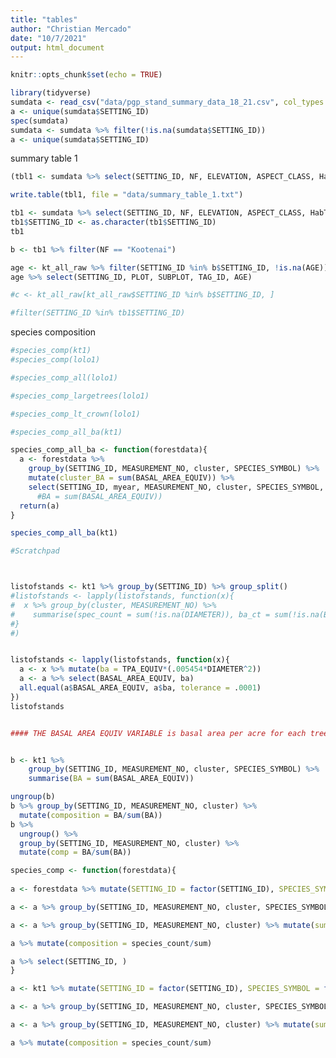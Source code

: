 ```yaml
---
title: "tables"
author: "Christian Mercado"
date: "10/7/2021"
output: html_document
---
```


```r
knitr::opts_chunk$set(echo = TRUE)
```

```r
library(tidyverse)
sumdata <- read_csv("data/pgp_stand_summary_data_18_21.csv", col_types = cols(.default = "?", SETTING_ID = "c"))
a <- unique(sumdata$SETTING_ID)
spec(sumdata)
sumdata <- sumdata %>% filter(!is.na(sumdata$SETTING_ID))
a <- unique(sumdata$SETTING_ID)

```

summary table 1
```r
(tbl1 <- sumdata %>% select(SETTING_ID, NF, ELEVATION, ASPECT_CLASS, HabType, COMMON_NAME, TPA_lead_CP1, TPA_TOT_CP1, TPA_lead_TP1, TPA_TOT_TP1, Init_disturbance, Remarks))

write.table(tbl1, file = "data/summary_table_1.txt")
```

```r
tb1 <- sumdata %>% select(SETTING_ID, NF, ELEVATION, ASPECT_CLASS, HabType, COMMON_NAME, Init_disturbance, Remarks)
tb1$SETTING_ID <- as.character(tb1$SETTING_ID)
tb1

b <- tb1 %>% filter(NF == "Kootenai")

age <- kt_all_raw %>% filter(SETTING_ID %in% b$SETTING_ID, !is.na(AGE))
age %>% select(SETTING_ID, PLOT, SUBPLOT, TAG_ID, AGE)

#c <- kt_all_raw[kt_all_raw$SETTING_ID %in% b$SETTING_ID, ]

#filter(SETTING_ID %in% tb1$SETTING_ID)
```

species composition
```r

#species_comp(kt1)
#species_comp(lolo1)

#species_comp_all(lolo1)

#species_comp_largetrees(lolo1)

#species_comp_lt_crown(lolo1)

#species_comp_all_ba(kt1)

species_comp_all_ba <- function(forestdata){
  a <- forestdata %>% 
    group_by(SETTING_ID, MEASUREMENT_NO, cluster, SPECIES_SYMBOL) %>% 
    mutate(cluster_BA = sum(BASAL_AREA_EQUIV)) %>%
    select(SETTING_ID, myear, MEASUREMENT_NO, cluster, SPECIES_SYMBOL, cluster_BA)
      #BA = sum(BASAL_AREA_EQUIV))
  return(a)
}

species_comp_all_ba(kt1)


```




```r
#Scratchpad



listofstands <- kt1 %>% group_by(SETTING_ID) %>% group_split()
#listofstands <- lapply(listofstands, function(x){
#  x %>% group_by(cluster, MEASUREMENT_NO) %>% 
#    summarise(spec_count = sum(!is.na(DIAMETER)), ba_ct = sum(!is.na(BASAL_AREA_EQUIV)))
#}
#)


listofstands <- lapply(listofstands, function(x){
  a <- x %>% mutate(ba = TPA_EQUIV*(.005454*DIAMETER^2))
  a <- a %>% select(BASAL_AREA_EQUIV, ba)
  all.equal(a$BASAL_AREA_EQUIV, a$ba, tolerance = .0001)
})
listofstands


#### THE BASAL AREA EQUIV VARIABLE is basal area per acre for each tree - YES


b <- kt1 %>% 
    group_by(SETTING_ID, MEASUREMENT_NO, cluster, SPECIES_SYMBOL) %>% 
    summarise(BA = sum(BASAL_AREA_EQUIV))

ungroup(b)
b %>% group_by(SETTING_ID, MEASUREMENT_NO, cluster) %>%
  mutate(composition = BA/sum(BA))
b %>%
  ungroup() %>%
  group_by(SETTING_ID, MEASUREMENT_NO, cluster) %>%
  mutate(comp = BA/sum(BA))
```


```r


species_comp <- function(forestdata){
  
a <- forestdata %>% mutate(SETTING_ID = factor(SETTING_ID), SPECIES_SYMBOL = factor(SPECIES_SYMBOL))

a <- a %>% group_by(SETTING_ID, MEASUREMENT_NO, cluster, SPECIES_SYMBOL) %>% summarise(species_count = n())

a <- a %>% group_by(SETTING_ID, MEASUREMENT_NO, cluster) %>% mutate(sum = sum(species_count))

a %>% mutate(composition = species_count/sum)

a %>% select(SETTING_ID, )
}

a <- kt1 %>% mutate(SETTING_ID = factor(SETTING_ID), SPECIES_SYMBOL = factor(SPECIES_SYMBOL))

a <- a %>% group_by(SETTING_ID, MEASUREMENT_NO, cluster, SPECIES_SYMBOL) %>% summarise(species_count = n())

a <- a %>% group_by(SETTING_ID, MEASUREMENT_NO, cluster) %>% mutate(sum = sum(species_count))

a %>% mutate(composition = species_count/sum)
```


